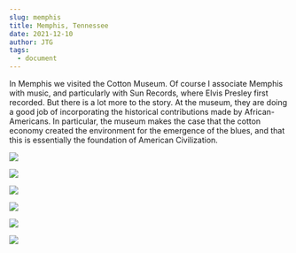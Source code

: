 ```yaml
---
slug: memphis
title: Memphis, Tennessee
date: 2021-12-10
author: JTG
tags:
  - document
---
```

In Memphis we visited the Cotton Museum. Of course I associate Memphis with music, and particularly with Sun Records, where Elvis Presley first recorded. But there is a lot more to the story. At the museum, they are doing a good job of incorporating the historical contributions made by African-Americans. In particular, the museum makes the case that the cotton economy created the environment for the emergence of the blues, and that this is essentially the foundation of American Civilization.

![](/images/img_3044-1-.jpeg)

![](/images/img_3045-1-.jpeg)

![](/images/img_3047-1-.jpeg)

![](/images/img_3048-1-.jpeg)

![](/images/img_3049-1-.jpeg)

![](/images/img_3050-1-.jpeg)